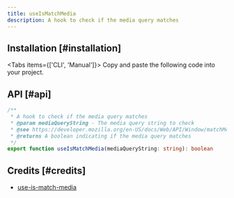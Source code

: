 ```yaml
---
title: useIsMatchMedia
description: A hook to check if the media query matches
---
```



<Demo01 />

## Installation [#installation]

<Tabs items={['CLI', 'Manual']}>
  <Tab>
    <InstallCLI value='use-is-match-media' />
  </Tab>
  <Tab>
    Copy and paste the following code into your project.
    <RegistrySourceCode value='use-is-match-media' />
  </Tab>
</Tabs>

## API [#api]

```ts
/**
 * A hook to check if the media query matches
 * @param mediaQueryString - The media query string to check
 * @see https://developer.mozilla.org/en-US/docs/Web/API/Window/matchMedia#mediaquerystring
 * @returns A boolean indicating if the media query matches
 */
export function useIsMatchMedia(mediaQueryString: string): boolean
```

## Credits [#credits]

- [use-is-match-media](https://github.com/Debbl/use-is-match-media)
